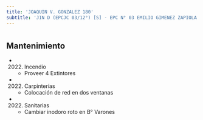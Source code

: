 ```yaml
---
title: 'JOAQUIN V. GONZALEZ 180'
subtitle: 'JIN D (EPCJC 03/12°) [S] - EPC N° 03 EMILIO GIMENEZ ZAPIOLA - EPA N° 03 EMILIO GIMENEZ ZAPIOLA - CECIE N° 12'
---
```


#


## Mantenimiento

*  (2022) Incendio 
    + Proveer 4 Extintores

*  (2022) Carpinterías 
    + Colocación de red en dos ventanas

*  (2022) Sanitarias 
    + Cambiar inodoro roto en B° Varones



